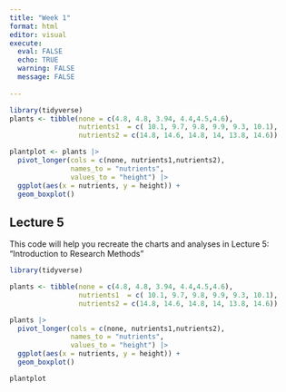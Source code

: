 ```yaml
---
title: "Week 1"
format: html
editor: visual
execute: 
  eval: FALSE
  echo: TRUE
  warning: FALSE
  message: FALSE
  
---
```


```r
library(tidyverse)
plants <- tibble(none = c(4.8, 4.8, 3.94, 4.4,4.5,4.6),
                 nutrients1  = c( 10.1, 9.7, 9.8, 9.9, 9.3, 10.1),
                 nutrients2 = c(14.8, 14.6, 14.8, 14, 13.8, 14.6))

plantplot <- plants |> 
  pivot_longer(cols = c(none, nutrients1,nutrients2),
               names_to = "nutrients",
               values_to = "height") |> 
  ggplot(aes(x = nutrients, y = height)) +
  geom_boxplot()


```


## Lecture 5
This code will help you recreate the charts and analyses in Lecture 5: "Introduction to Research Methods" 

```r

library(tidyverse)

plants <- tibble(none = c(4.8, 4.8, 3.94, 4.4,4.5,4.6),
                 nutrients1  = c( 10.1, 9.7, 9.8, 9.9, 9.3, 10.1),
                 nutrients2 = c(14.8, 14.6, 14.8, 14, 13.8, 14.6))

plants |> 
  pivot_longer(cols = c(none, nutrients1,nutrients2),
               names_to = "nutrients",
               values_to = "height") |> 
  ggplot(aes(x = nutrients, y = height)) +
  geom_boxplot()


```

```r

plantplot
```
